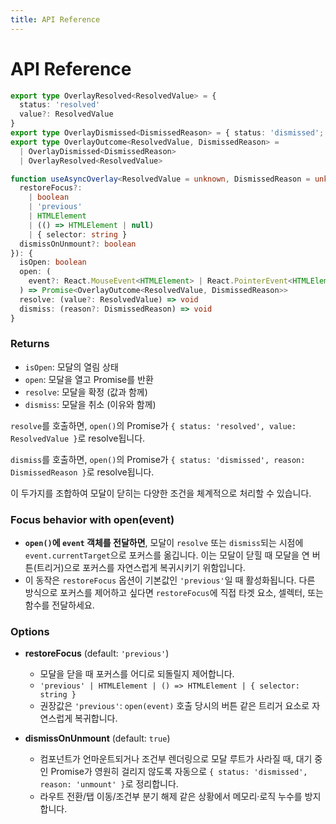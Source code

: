 ```yaml
---
title: API Reference
---
```


# API Reference

```ts
export type OverlayResolved<ResolvedValue> = {
  status: 'resolved'
  value?: ResolvedValue
}
export type OverlayDismissed<DismissedReason> = { status: 'dismissed'; reason?: DismissedReason }
export type OverlayOutcome<ResolvedValue, DismissedReason> =
  | OverlayDismissed<DismissedReason>
  | OverlayResolved<ResolvedValue>

function useAsyncOverlay<ResolvedValue = unknown, DismissedReason = unknown>(options?: {
  restoreFocus?:
    | boolean
    | 'previous'
    | HTMLElement
    | (() => HTMLElement | null)
    | { selector: string }
  dismissOnUnmount?: boolean
}): {
  isOpen: boolean
  open: (
    event?: React.MouseEvent<HTMLElement> | React.PointerEvent<HTMLElement>
  ) => Promise<OverlayOutcome<ResolvedValue, DismissedReason>>
  resolve: (value?: ResolvedValue) => void
  dismiss: (reason?: DismissedReason) => void
}
```

### Returns

- `isOpen`: 모달의 열림 상태
- `open`: 모달을 열고 Promise를 반환
- `resolve`: 모달을 확정 (값과 함께)
- `dismiss`: 모달을 취소 (이유와 함께)

`resolve`를 호출하면, `open()`의 Promise가 `{ status: 'resolved', value: ResolvedValue }`로 resolve됩니다.

`dismiss`를 호출하면, `open()`의 Promise가 `{ status: 'dismissed', reason: DismissedReason }`로 resolve됩니다.

이 두가지를 조합하여 모달이 닫히는 다양한 조건을 체계적으로 처리할 수 있습니다.

### Focus behavior with open(event)

- **`open()`에 `event` 객체를 전달하면**, 모달이 `resolve` 또는 `dismiss`되는 시점에 `event.currentTarget`으로 포커스를 옮깁니다. 이는 모달이 닫힐 때 모달을 연 버튼(트리거)으로 포커스를 자연스럽게 복귀시키기 위함입니다.
- 이 동작은 `restoreFocus` 옵션이 기본값인 `'previous'`일 때 활성화됩니다. 다른 방식으로 포커스를 제어하고 싶다면 `restoreFocus`에 직접 타겟 요소, 셀렉터, 또는 함수를 전달하세요.

### Options

- **restoreFocus** (default: `'previous'`)
  - 모달을 닫을 때 포커스를 어디로 되돌릴지 제어합니다.
  - `'previous' | HTMLElement | () => HTMLElement | { selector: string }`
  - 권장값은 `'previous'`: `open(event)` 호출 당시의 버튼 같은 트리거 요소로 자연스럽게 복귀합니다.

- **dismissOnUnmount** (default: `true`)
  - 컴포넌트가 언마운트되거나 조건부 렌더링으로 모달 루트가 사라질 때, 대기 중인 Promise가 영원히 걸리지 않도록 자동으로 `{ status: 'dismissed', reason: 'unmount' }`로 정리합니다.
  - 라우트 전환/탭 이동/조건부 분기 해제 같은 상황에서 메모리·로직 누수를 방지합니다.
